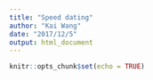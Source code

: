 ```yaml
---
title: "Speed dating"
author: "Kai Wang"
date: "2017/12/5"
output: html_document
---
```


```r
knitr::opts_chunk$set(echo = TRUE)
```

